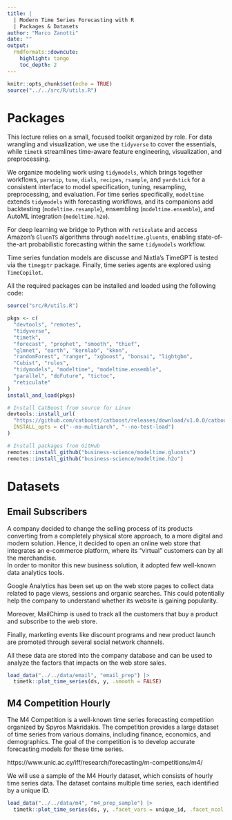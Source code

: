 ```yaml
---
title: |
  | Modern Time Series Forecasting with R
  | Packages & Datasets
author: "Marco Zanotti"
date: ""
output: 
  rmdformats::downcute:
    highlight: tango
    toc_depth: 2
---
```


```r
knitr::opts_chunk$set(echo = TRUE)
source("../../src/R/utils.R")
```



# Packages

This lecture relies on a small, focused toolkit organized by role. For data wrangling and visualization, we use the `tidyverse` to cover the essentials, while `timetk` streamlines time-aware feature engineering, visualization, and preprocessing.  

We organize modeling work using `tidymodels`, which brings together workflows, `parsnip`, `tune`, `dials`, `recipes`, `rsample`, and `yardstick` for a consistent interface to model specification, tuning, resampling, preprocessing, and evaluation. For time series specifically, `modeltime` extends `tidymodels` with forecasting workflows, and its companions add backtesting (`modeltime.resample`), ensembling (`modeltime.ensemble`), and AutoML integration (`modeltime.h2o`).

For deep learning we bridge to Python with `reticulate` and access Amazon’s `GluonTS` algorithms through `modeltime.gluonts`, enabling state-of-the-art probabilistic forecasting within the same `tidymodels` workflow.

Time series fundation models are discusse and Nixtla's TimeGPT is tested via the `timegptr` package. Finally, time series agents are explored using `TimeCopilot`.  

All the required packages can be installed and loaded using the following code:

```r
source("src/R/utils.R")

pkgs <- c(
  "devtools", "remotes",
  "tidyverse", 
  "timetk", 
  "forecast", "prophet", "smooth", "thief",
  "glmnet", "earth", "kernlab", "kknn",
  "randomForest", "ranger", "xgboost", "bonsai", "lightgbm",
  "Cubist", "rules",
  "tidymodels", "modeltime", "modeltime.ensemble",
  "parallel", "doFuture", "tictoc",
  "reticulate"
)
install_and_load(pkgs)

# Install CatBoost from source for Linux
devtools::install_url(
  "https://github.com/catboost/catboost/releases/download/v1.0.0/catboost-R-Linux-1.0.0.tgz",
  INSTALL_opts = c("--no-multiarch", "--no-test-load")
)

# Install packages from GitHub
remotes::install_github("business-science/modeltime.gluonts")
remotes::install_github("business-science/modeltime.h2o")
```



# Datasets

## Email Subscribers

A company decided to change the selling process of its products converting from a completely physical store approach, to a more digital and modern solution. Hence, it decided to open an online web store that integrates an e-commerce platform, where its "virtual" customers can by all the merchandise.\
In order to monitor this new business solution, it adopted few well-known data analytics tools.

Google Analytics has been set up on the web store pages to collect data related to page views, sessions and organic searches. This could potentially help the company to understand whether its website is gaining popularity.

Moreover, MailChimp is used to track all the customers that buy a product and subscribe to the web store.

Finally, marketing events like discount programs and new product launch are promoted through several social network channels.

All these data are stored into the company database and can be used to analyze the factors that impacts on the web store sales.

```r
load_data("../../data/email", "email_prep") |> 
  timetk::plot_time_series(ds, y, .smooth = FALSE)
```


## M4 Competition Hourly

The M4 Competition is a well-known time series forecasting competition organized by Spyros Makridakis. The competition provides a large dataset of time series from various domains, including finance, economics, and demographics. The goal of the competition is to develop accurate forecasting models for these time series.

https://www.unic.ac.cy/iff/research/forecasting/m-competitions/m4/  

We will use a sample of the M4 Hourly dataset, which consists of hourly time series data. The dataset contains multiple time series, each identified by a unique ID.  

```r
load_data("../../data/m4", "m4_prep_sample") |> 
  timetk::plot_time_series(ds, y, .facet_vars = unique_id, .facet_ncol = 2, .smooth = FALSE)
```
